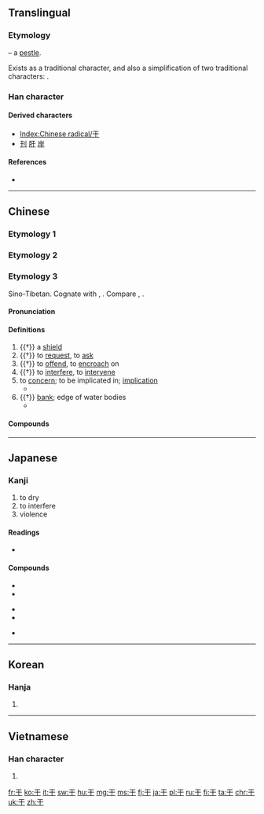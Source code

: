 {{also|乾|幹|于|午|千|半|𡕒}}
==Translingual==
{{stroke order|strokes=3}}
{{stroke order|type=animate}}

===Etymology===
{{Han etyl}}
{{liushu|p}} – a [[pestle]].

Exists as a traditional character, and also a simplification of two traditional characters: {{Han simp|乾|a=幹}}.

===Han character===
{{Han char|rn=51|rad=干|as=00|sn=3|four=1040<sub>0</sub>|canj=一十 (MJ)}}

====Derived characters====
* [[Index:Chinese radical/干]]
* [[刊]] [[肝]] [[岸]]

====References====
* {{Han ref|kx=0339.010|dkj=09165|dj=0645.220|hdz=10405.050|uh=5E72|ud=24178|bh=A47A|bd=42106}}

----

==Chinese==

===Etymology 1===
{{zh-see|乾||dry}}

===Etymology 2===
{{zh-see|幹||to do, to work}}

===Etymology 3===
{{zh-forms}}

Sino-Tibetan. Cognate with {{zh-l|扞|to shield; to protect}}, {{zh-l|閈|gate}}. Compare {{etyl|bo|-}} {{m|bo|འགལ་བ||to go against, to violate, to contradict}}, {{etyl|my|-}} {{m|my|ကာ||shield; to shield; to block}}.

====Pronunciation====
{{zh-pron
|m=gān
|c=gon1
|h=pfs=kôn
|md=găng
|mn=kan
|w=1koe
|mc=y
|oc=y
|cat=n,a,v,adv
}}

====Definitions====
{{zh-hanzi}}

# {{†}} a [[shield]]
# {{†}} to [[request]], to [[ask]]
# {{†}} to [[offend]], to [[encroach]] on
# {{†}} to [[interfere]], to [[intervene]]
# to [[concern]]; to be implicated in; [[implication]]
#* {{zh-usex|这 事 与 我 无 '''干'''{gān}。|It has nothing '''to do''' with me.}}
# {{†}} [[bank]]; edge of water bodies
#* {{zh-l|江干||river bank}}

====Compounds====
{{der3
| {{zh-l|干犯|to encroach on}}
| {{zh-l|干戈|weapons of war}}
| {{zh-l|干支|the Heavenly Stems and Earthly Branches}}
| {{zh-l|干連|implication}}
| {{zh-l|干擾|to interfere}}
| {{zh-l|干擾素|interferon}}
| {{zh-l|干涉|to intervene}}
| {{zh-l|干涉現象|interference}}
| {{zh-l|干係|implication}}
| {{zh-l|干預}}, {{zh-l|干與|to intervene}}
| {{zh-l|干云蔽日|tall trees covering the sun}}
| {{zh-l|干證|witness}}
}}

----

==Japanese==

===Kanji===
{{ja-kanji|grade=6|rs=干00}}

# to dry
# to interfere
# violence

====Readings====
* {{ja-readings|on=[[かん]] (kan)|kun=[[ほす]] (hosu), [[ひる]] (hiru), [[おかす]] (okasu)}}

====Compounds====
{{top3}}
* {{l|ja|sc=Jpan|干戈|tr=かんか, kanka}}
* {{l|ja|sc=Jpan|干害|tr=かんがい, kangai}}
{{mid3}}
* {{l|ja|sc=Jpan|干渉|tr=かんしょう, kanshō}}
* {{l|ja|sc=Jpan|干魃|tr=かんばつ, kanbatsu}}
{{mid3}}
* {{l|ja|sc=Jpan|干天|tr=かんてん, kanten}}
{{bottom}}

----

==Korean==

===Hanja===
{{ko-hanja|hangeul=[[간]], [[강]]|rv=gan, gang|mr=kan, kang}}

# {{defn|lang=ko|sort=干00}}

----

==Vietnamese==

===Han character===
{{vi-hantu|[[can]], [[cơn]], [[càn]], [[cán]]|rs=干00}}

# {{defn|lang=vi|sort=干00}}

[[Category:CJKV radicals| ]]

[[fr:干]]
[[ko:干]]
[[it:干]]
[[sw:干]]
[[hu:干]]
[[mg:干]]
[[ms:干]]
[[fj:干]]
[[ja:干]]
[[pl:干]]
[[ru:干]]
[[fi:干]]
[[ta:干]]
[[chr:干]]
[[uk:干]]
[[zh:干]]